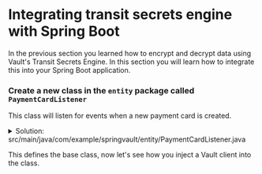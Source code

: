 # Integrating transit secrets engine with Spring Boot

In the previous section you learned how to encrypt and decrypt data using Vault's Transit Secrets Engine. In this section you will learn how to integrate this into your Spring Boot application.

### Create a new class in the `entity` package called `PaymentCardListener`

This class will listen for events when a new payment card is created. 

<p>
<details>
  <summary style=\{{ fontSize: '18px', color: 'rgb(84, 128, 178)', fontWeight: 'medium' }} >Solution: src/main/java/com/example/springvault/entity/PaymentCardListener.java</summary>

```java
package com.example.springvault.entity;

public class PaymentCardListener {
}
```

</details>
</p>

This defines the base class, now let's see how you inject a Vault client into the class.
